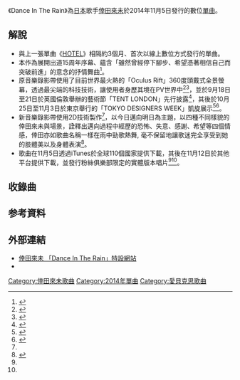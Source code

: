 {{Infobox song
| name       = Dance In The Rain
| type       = [[單曲|單曲]]
| cover      = Dance_in_the_rain.jpg
| artist     = [[倖田來未|倖田來未]]
| album      = [[WALK_OF_MY_LIFE|WALK OF MY LIFE]]
| A-side     = Dance In The Rain
| B-side     = 
| released   = 2014年11月5日
| format     = [[數位音樂下載|數位音樂下載]]、[[CD|CD]]
| recorded   = 
| genre      = [[J-POP|J-POP]]
| length     = 
| label      = [[rhythm_zone|rhythm zone]]
| writer     = 倖田來未（作詞）<br />her0ism•Ziggy•Melanie Fontana（作曲）
| producer   = 
| certification = 
| chart_position = 
| prev_title = [[HOTEL_(倖田來未單曲)|HOTEL]]
| prev_year  = 2014
| next_title = [[Shhh!|Shhh!]]
| next_year  = 2016
| misc       = 
}}
《Dance In The Rain》為[[日本|日本]]歌手[[倖田來未|倖田來未]]於2014年11月5日發行的數位[[單曲|單曲]]。

== 解說 ==
*與上一張單曲《[[HOTEL_(倖田來未單曲)|HOTEL]]》相隔約3個月、首次以線上數位方式發行的單曲。
*本作為展開出道15周年序幕、蘊含「雖然曾經停下腳步、希望憑著相信自己而突破前進」的意念的抒情舞曲<ref>{{cite web |url=http://dews365.com/news/koufakumi-danceintherain.html |language=ja |title=倖田來未 新曲は渾身のダンス・バラード |publisher=Dews |date=2014-11-14 |accessdate=2014-11-14 |deadurl=yes |archiveurl=https://web.archive.org/web/20150331113422/http://dews365.com/news/koufakumi-danceintherain.html |archivedate=2015-03-31 }}</ref>。
*原音樂錄影帶使用了目前世界最火熱的「Oculus Rift」360度頭戴式全景螢幕，透過最尖端的科技技術，讓使用者身歷其境在PV世界中<ref>{{cite web |url=http://hk.apple.appledaily.com/enews/realtime/20141027/53066457 |language=zh |title=倖田來未拍全球首個360度立體MV |publisher=Apple daily |date=2014-10-27 |accessdate=2014-10-27 |archive-date=2014-11-01 |archive-url=https://web.archive.org/web/20141101114536/http://hk.apple.appledaily.com/enews/realtime/20141027/53066457 |dead-url=no }}</ref><ref name="get">{{cite web |url=http://getnews.jp/archives/686438 |language=ja |title=倖田來未、初のデジタル・シングル「Dance In The Rain」が iTunesで世界先行配信決定 |publisher=Getnews |date=2014-10-22 |accessdate=2014-10-22 |archive-url=https://web.archive.org/web/20190215220146/https://getnews.jp/archives/686438 |archive-date=2019-02-15 |dead-url=yes }}</ref>，並於9月18日至21日於英國倫敦舉辦的藝術節「TENT LONDON」先行披露<ref>{{cite web |url=http://rhythmzone.net/koda/news/detail.php?id=1014143 |language=ja |title=最先端テクノロジーを駆使した 『360° 体感型ミュージックビデオ』 を英•ロンドンで発表！ |publisher=倖田來未官方網站 |date=2014-09-16 |accessdate=2014-09-16 |archive-date=2014-09-26 |archive-url=https://web.archive.org/web/20140926025852/http://rhythmzone.net/koda/news/detail.php?id=1014143 |dead-url=no }}</ref>，其後於10月25日至11月3日於東京舉行的「TOKYO DESIGNERS WEEK」凱旋展示<ref>{{cite web |url=http://rhythmzone.net/koda/news/detail.php?id=1015570 |language=ja |title=ロンドンに続き、東京でも遂に開催！ 10月25日（土）〜11月3日（月•祝）まで10日間開催される「TOKYO DESINGERS WEEK 2014」にて、“世界初” の360°バーチャルリアリティ•ミュージックビデオの体験が出来る！ |publisher=倖田來未官方網站 |date=2014-10-25 |accessdate=2014-10-25 |archive-date=2014-11-05 |archive-url=https://web.archive.org/web/20141105211130/http://rhythmzone.net/koda/news/detail.php?id=1015570 |dead-url=no }}</ref><ref>{{cite web |url=http://rhythmzone.net/koda/news/detail.php?id=1015571 |language=ja |title=遂にTDW開催！倖田來未自身も本日体験！10月25日（土）〜11月3日（月・祝）まで10日間開催される「TOKYO DESINGERS WEEK 2014」にて、“世界初” の360°バーチャルリアリティ・ミュージックビデオが体験出来ます！更に、”フォト プレゼント キャンペーン”企画開催決定！！ |publisher=倖田來未官方網站 |date=2014-10-25 |accessdate=2014-10-25 |archive-date=2014-11-05 |archive-url=https://web.archive.org/web/20141105211146/http://rhythmzone.net/koda/news/detail.php?id=1015571 |dead-url=no }}</ref>。
*新音樂錄影帶使用2D技術製作<ref name="get" />，以今日邁向明日為主題，以四種不同樣貌的倖田來未與場景，詮釋出邁向過程中經歷的恐怖、失意、感謝、希望等四個情感，倖田亦如歌曲名稱一樣在雨中勁歌熱舞, 毫不保留地讓歌迷完全享受到她的肢體美以及身體表演<ref name="koda">{{cite web |url=http://rhythmzone.net/koda/news/detail.php?id=1015163 |language=ja |title=話題沸騰の新曲『Dance In The Rain』 デジタル•シングルとして、11/5（水）本日より世界110カ国の iTunes® にて先行リリース開始！日本国内は、好評につき期間限定スペシャルプライスOFF!! |publisher=倖田來未官方網站 |date=2014-11-05 |accessdate=2014-11-05 |deadurl=yes |archiveurl=https://web.archive.org/web/20141022034507/http://rhythmzone.net/koda/news/detail.php?id=1015163 |archivedate=2014-10-22 }}</ref>。 
*歌曲在11月5日透過iTunes於全球110個國家提供下載，其後在11月12日於其他平台提供下載，並發行粉絲俱樂部限定的實體版本唱片<ref name="get" /><ref name="koda" />。

== 收錄曲 ==
{{tracklist
| headline        = 數碼單曲
| total_length    = 

| title1          = Dance In The Rain
| note1           = 
| lyrics1         = Kumi Koda
| music1          = her0ism•Ziggy•Melanie Fontana
| length1         = 3:17
}}
{{tracklist
| headline        = CD（FC盤限定）
| total_length    = 6:40

| title1          = Dance In The Rain
| note1           = 
| lyrics1         = Kumi Koda
| music1          = her0ism•Ziggy•Melanie Fontana
| length1         = 3:22

| title2          = Dance In The Rain
| note2           = Instrumental
| lyrics2         = 
| music2          = her0ism•Ziggy•Melanie Fontana
| length2         = 3:18
}}
{{Tracklist 
| headline        = DVD（FC盤限定）
| collapsed = yes
| extra_column    = 導演
| title1          = Dance In The Rain
| note1           = Music Video ver.
| extra1          = YKBX
| length1         = 

| title2          = Dance In The Rain
| note2           = Making Video
| extra2          = YKBX
| length2         = 
}}

== 参考資料 == 
{{reflist}}

== 外部連結 ==
* [http://rhythmzone.net/koda/ditr/ 倖田來未 「Dance In The Rain」特設網站]{{Wayback|url=http://rhythmzone.net/koda/ditr/ |date=20141222195902 }}{{ja}}
* {{YouTube|gxY5W9uiWz4|Dance In The Rain}}

{{倖田來未}}
[[Category:倖田來未歌曲|Category:倖田來未歌曲]]
[[Category:2014年單曲|Category:2014年單曲]]
[[Category:愛貝克思歌曲|Category:愛貝克思歌曲]]